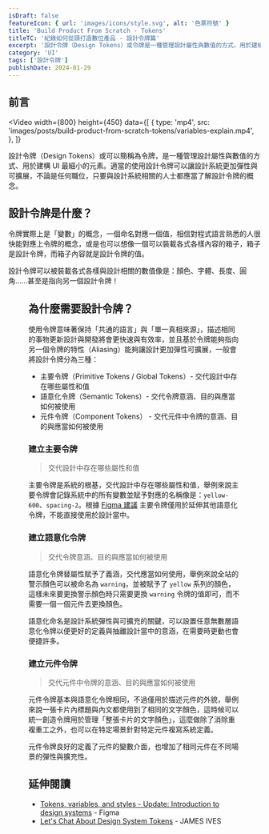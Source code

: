 ```yaml
---
isDraft: false
featureIcon: { url: 'images/icons/style.svg', alt: '色票符號' }
title: 'Build Product From Scratch - Tokens'
titleTC: '紀錄如何從頭打造數位產品 - 設計令牌篇'
excerpt: '設計令牌（Design Tokens）或令牌是一種管理設計屬性與數值的方式，用於建構 UI 最細小的元素，適當的使用設計令牌可以讓設計系統更加彈性與可擴展，不論是任何職位，只要與設計系統相關的人士都應當了解設計令牌的概念。'
category: 'UI'
tags: ['設計令牌']
publishDate: 2024-01-29
---
```


## 前言

<Video
  width={800}
  height={450}
  data={[
    {
      type: 'mp4',
      src: 'images/posts/build-product-from-scratch-tokens/variables-explain.mp4',
    },
  ]}
></Video>

設計令牌（Design Tokens）或可以簡稱為令牌，是一種管理設計屬性與數值的方式、用於建構 UI 最細小的元素。適當的使用設計令牌可以讓設計系統更加彈性與可擴展，不論是任何職位，只要與設計系統相關的人士都應當了解設計令牌的概念。

## 設計令牌是什麼？

令牌實際上是「變數」的概念，一個命名對應一個值，相信對程式語言熟悉的人很快能對應上令牌的概念，或是也可以想像一個可以裝載各式各樣內容的箱子，箱子是設計令牌，而箱子內容就是設計令牌的值。

設計令牌可以被裝載各式各樣與設計相關的數值像是：顏色、字體、長度、圓角……甚至是指向另一個設計令牌！

<Figure width="500" height="234" src="images/posts/build-product-from-scratch-tokens/token.webp" alt="Token 範例" />

## 為什麼需要設計令牌？

使用令牌意味著保持「共通的語言」與「單一真相來源」，描述相同的事物更新設計與開發將會更快速與有效率，並且基於令牌能夠指向另一個令牌的特性（Aliasing）能夠讓設計更加彈性可擴展，一般會將設計令牌分為三種：

- 主要令牌（Primitive Tokens / Global Tokens）- 交代設計中存在哪些屬性和值
- 語意化令牌（Semantic Tokens）- 交代令牌意涵、目的與應當如何被使用
- 元件令牌（Component Tokens） - 交代元件中令牌的意涵、目的與應當如何被使用

### 建立主要令牌

> 交代設計中存在哪些屬性和值

主要令牌是系統的根基，交代設計中存在哪些屬性和值，舉例來說主要令牌會記錄系統中的所有變數並賦予對應的名稱像是：`yellow-600`、`spacing-2`。根據 [Figma 建議](https://youtu.be/JyCmacSyDY4?si=flvwjLIdxh9p4i0M&t=287) 主要令牌僅用於延伸其他語意化令牌，不能直接使用於設計當中。

### 建立語意化令牌

> 交代令牌意涵、目的與應當如何被使用

語意化令牌替屬性賦予了義涵，交代應當如何使用，舉例來說全站的警示顏色可以被命名為 `warning`，並被賦予了 `yellow` 系列的顏色，這樣未來要更換警示顏色時只需要更換 `warning` 令牌的值即可，而不需要一個一個元件去更換顏色。

語意化命名是設計系統彈性與可擴充的關鍵，可以設置任意無數層語意化令牌以便更好的定義與抽離設計當中的意涵，在需要時更動也會便捷許多。

### 建立元件令牌

> 交代元件中令牌的意涵、目的與應當如何被使用

元件令牌基本與語意化令牌相同，不過僅用於描述元件的外貌，舉例來說一張卡片內標題與內文都使用到了相同的文字顏色，這時候可以統一創造令牌用於管理「整張卡片的文字顏色」，這麼做除了消除重複重工之外，也可以在特定場景針對特定元件複寫系統定義。

元件令牌良好的定義了元件的變數介面，也增加了相同元件在不同場景的彈性與擴充性。

## 延伸閱讀

- [Tokens, variables, and styles - Update: Introduction to design systems](https://www.youtube.com/watch?v=JyCmacSyDY4) - Figma
- [Let's Chat About Design System Tokens](https://jamesiv.es/blog/frontend/design/2023/09/25/lets-chat-about-design-system-tokens#design-token-naming-tool) - JAMES IVES

